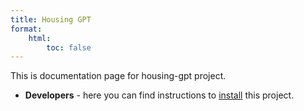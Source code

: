 ```yaml
---
title: Housing GPT
format:
    html:
        toc: false
---
```


This is documentation page for housing-gpt project. 

* **Developers** - here you can find instructions to [install](developers/installation.qmd) this project.
